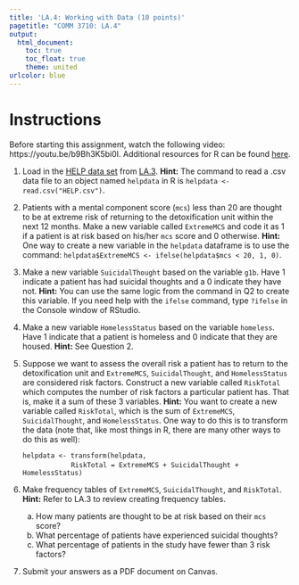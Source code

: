 ```yaml
---
title: 'LA.4: Working with Data (10 points)'
pagetitle: "COMM 3710: LA.4"
output:
  html_document:
    toc: true
    toc_float: true
    theme: united
urlcolor: blue
---
```


# Instructions

Before starting this assignment, watch the following video: https://youtu.be/b9Bh3K5bi0I. Additional resources for R can be found [here](https://rpubs.com/yesun/652965).

1. Load in the [HELP data set](https://utah.instructure.com/files/102658359/download?download_frd=1) from [LA.3](https://utah.instructure.com/courses/628882/assignments/7599565). **Hint:** The command to read a .csv data file to an object named `helpdata` in R is `helpdata <- read.csv("HELP.csv")`.

2. Patients with a mental component score (`mcs`) less than 20 are thought to be at extreme risk of returning to the detoxification unit within the next 12 months. Make a new variable called `ExtremeMCS` and code it as 1 if a patient is at risk based on his/her `mcs` score and 0 otherwise. **Hint:** One way to create a new variable in the `helpdata` dataframe is to use the command: `helpdata$ExtremeMCS <- ifelse(helpdata$mcs < 20, 1, 0)`. 

3. Make a new variable `SuicidalThought` based on the variable `g1b`. Have 1 indicate a patient has had suicidal thoughts and a 0 indicate they have not. **Hint:** You can use the same logic from the command in Q2 to create this variable. If you need help with the `ifelse` command, type `?ifelse` in the Console window of RStudio. 

4. Make a new variable `HomelessStatus` based on the variable `homeless`. Have 1 indicate that a patient is homeless and 0 indicate that they are housed. **Hint:** See Question 2.

5. Suppose we want to assess the overall risk a patient has to return to the detoxification unit and `ExtremeMCS`, `SuicidalThought`, and `HomelessStatus` are considered risk factors. Construct a new variable called `RiskTotal` which computes the number of risk factors a particular patient has. That is, make it a sum of these 3 variables. **Hint:** You want to create a new variable called `RiskTotal`, which is the sum of `ExtremeMCS`, `SuicidalThought`, and `HomelessStatus`. One way to do this is to transform the data (note that, like most things in R, there are many other ways to do this as well):

   | `helpdata <- transform(helpdata,`
   |                       `RiskTotal = ExtremeMCS + SuicidalThought + HomelessStatus)`

6. Make frequency tables of `ExtremeMCS`, `SuicidalThought`, and `RiskTotal`. **Hint:** Refer to LA.3 to review creating frequency tables.
      a. How many patients are thought to be at risk based on their `mcs` score? <!--91-->
      b. What percentage of patients have experienced suicidal thoughts? <!--28.0%-->
      c. What percentage of patients in the study have fewer than 3 risk factors? <!--94.9%-->

7. Submit your answers as a PDF document on Canvas.
